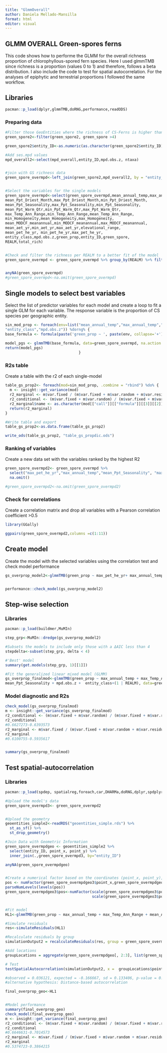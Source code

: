 ```yaml
---
title: "GlmmOverall"
author: Daniela Mellado-Mansilla
format: html
editor: visual
---
```


## GLMM OVERALL Green-spores ferns

This code shows how to performe the GLMM for the overall richness proportion of chlorophyllous-spored fern species. Here I used glmmTMB since richness is a proportion (values 0 to 1) and therefore, follows a beta distribution. I also include the code to test for spatial autocorrelation. For the analyses of epiphytic and terrestrial proportions I followed the same workflow.

## Libraries

```r
pacman::p_load(dplyr,glmmTMB,doRNG,performance,readODS)
```

### Preparing data

```r

#Filter those GeoEntities where the richness of CS-Ferns is higher than 4 species
green_spore2<-filter(green_spore2, green_spore >4)

green_spore2$entity_ID<-as.numeric(as.character(green_spore2$entity_ID))

#Add ses.mpd values
mpd_overall2<-select(mpd_overall,entity_ID,mpd.obs.z, ntaxa)


#join with GS richness data
green_spore_overmpd<-left_join(green_spore2,mpd_overall2, by = "entity_ID")


#Select the variables for the single models
green_spore_overmpd<-select(green_spore_overmpd,mean_annual_temp,max_annual_temp,min_annual_temp, mean_Annual_Precipitation,max_Annual_Precipitation, min_Annual_Precipitation,
mean_Ppt_Driest_Month,max_Ppt_Driest_Month,min_Ppt_Driest_Month,
mean_Ppt_Seasonality,max_Ppt_Seasonality,min_Ppt_Seasonality,
mean_Ppt_Warm_Qtr,min_Ppt_Warm_Qtr,max_Ppt_Warm_Qtr,
max_Temp_Ann_Range,min_Temp_Ann_Range,mean_Temp_Ann_Range,
min_Homogeneity,mean_Homogeneity,max_Homogeneity,
mean_MODCF_meanannual,min_MODCF_meanannual,max_MODCF_meanannual,
mean_aet_yr,min_aet_yr,max_aet_yr,elevational_range,
mean_pet_he_yr, min_pet_he_yr,max_pet_he_yr,
entity_class,mpd.obs.z,green_prop,entity_ID,green_spore,
REALM,total_rich)


#Check and filter the richness per REALM to a better fit of the model
green_spore_overmpd <- green_spore_overmpd %>% group_by(REALM) %>% filter(n()>4) %>% ungroup()


anyNA(green_spore_overmpd)
#green_spore_overmpd<-na.omit(green_spore_overmpd)

```

## Single models to select best variables

Select the list of predictor variables for each model and create a loop to fit a single GLM for each variable. The response variable is the proportion of CS species per geographic entity.

```r

sin_mod_prop <- foreach(env=list("mean_annual_temp","max_annual_temp","min_annual_temp", "mean_Annual_Precipitation","max_Annual_Precipitation", "min_Annual_Precipitation", "mean_Ppt_Driest_Month","max_Ppt_Driest_Month","min_Ppt_Driest_Month", "mean_Ppt_Seasonality","max_Ppt_Seasonality","min_Ppt_Seasonality", "mean_Ppt_Warm_Qtr","min_Ppt_Warm_Qtr","max_Ppt_Warm_Qtr", "max_Temp_Ann_Range","min_Temp_Ann_Range","mean_Temp_Ann_Range", "min_Homogeneity","mean_Homogeneity","max_Homogeneity", "mean_MODCF_meanannual","min_MODCF_meanannual","max_MODCF_meanannual", "mean_aet_yr","min_aet_yr","max_aet_yr",          "elevational_range", "mean_pet_he_yr", "min_pet_he_yr","max_pet_he_yr",
"entity_class","mpd.obs.z")) %dorng% {
base_formula <- formula(paste('green_prop ~ ', paste(env, collapse='+'), '+(1|REALM)'))
                                   
model_pgs <- glmmTMB(base_formula, data=green_spore_overmpd, na.action = "na.omit",family = beta_family(link="logit"))
return(model_pgs)
                                 }

```

### R2s table

Create a table with the r2 of each single-model

```r
table_gs_prop2<- foreach(mod=sin_mod_prop, .combine = "rbind") %do% {
  m <- insight::get_variance(mod)
  r2_marginal <- m$var.fixed / (m$var.fixed + m$var.random + m$var.residual)
  r2_conditional <- (m$var.fixed + m$var.random) / (m$var.fixed + m$var.random + m$var.residual)
  r2_marginal$name <- as.character(mod[["call"]][["formula"]][[3]][[2]])
  return(r2_marginal)
}

#Write table and export
table_gs_prop2<-as.data.frame(table_gs_prop2)

write_ods(table_gs_prop2, "table_gs_propdic.ods")


```

### Ranking of variables

Create a new data set with the variables ranked by the highest R2

```r
green_spore_overmpd2<- green_spore_overmpd %>% 
  select("max_pet_he_yr","max_annual_temp","mean_Ppt_Seasonality", "max_aet_yr","mean_MODCF_meanannual", "max_Temp_Ann_Range","mean_Ppt_Driest_Month","mean_Homogeneity","elevational_range","max_Ppt_Warm_Qtr","mean_Annual_Precipitation","REALM","entity_class","entity_ID","green_prop","mpd.obs.z","green_spore","total_rich") %>% 
  na.omit()

#green_spore_overmpd2<-na.omit(green_spore_overmpd2)

```

### Check for correlations

Create a correlation matrix and drop all variables with a Pearson correlation coefficient \>0.5

```r
library(GGally)

ggpairs(green_spore_overmpd2,columns =c(1:11))

```

## Create model

Create the model with the selected variables using the correlation test and check model performance

```r
gs_overprop_model2<-glmmTMB(green_prop ~ max_pet_he_yr+ max_annual_temp+mean_Ppt_Seasonality+max_aet_yr+mean_MODCF_meanannual+ mpd.obs.z+entity_class+max_Temp_Ann_Range+mean_Ppt_Driest_Month+ mean_Homogeneity+elevational_range+max_Ppt_Warm_Qtr+mean_Annual_Precipitation+(1|REALM), data=green_spore_overmpd2, na.action=na.fail,family = beta_family(link="logit"))


performance::check_model(gs_overprop_model2)

```

## Step-wise selection

### Libraries

```r
pacman::p_load(buildmer,MuMIn)
```

```r

step_grp<-MuMIn::dredge(gs_overprop_model2)

#Subsets the models to include only those with a ΔAIC less than 4
stepdelta<-subset(step_grp, delta < 4)

#'Best' model
summary(get.models(step_grp, 1)[[1]])

#Fit the generalized linear mixed model (GLMM)
gs_overprop_finalmod<-glmmTMB(green_prop ~ max_annual_temp + max_Temp_Ann_Range + mean_Annual_Precipitation +  
mean_Ppt_Seasonality + mpd.obs.z +  entity_class+(1 | REALM), data=green_spore_overmpd2, na.action=na.fail,family = beta_family(link="logit"))

```

### Model diagnostic and R2s

```r
check_model(gs_overprop_finalmod)
m <- insight::get_variance(gs_overprop_finalmod)
r2_conditional <- (m$var.fixed + m$var.random) / (m$var.fixed + m$var.random + m$var.residual)
r2_conditional
#0.6627273-0.6393573
r2_marginal <- m$var.fixed / (m$var.fixed + m$var.random + m$var.residual)
r2_marginal
#0.6100755-0.5935617


summary(gs_overprop_finalmod)
```

## Test spatial-autocorrelation

### Libraries

```r
pacman::p_load(spdep, spatialreg,foreach,car,DHARMa,doRNG,dplyr,spdplyr,RDS)
```

```r

#Upload the model's data
green_spore_overmpd3<- green_spore_overmpd2


#Upload the geometry
geoentities_simple2<-readRDS("geoentities_simple.rds") %>% 
  st_as_sf() %>%
  st_drop_geometry()

#Join Data with Geometric Information
green_spore_overmpdgeo <- geoentities_simple2 %>%
  select(entity_ID, point_x, point_y) %>%
  inner_join(.,green_spore_overmpd3, by="entity_ID")

anyNA(green_spore_overmpdgeo)


#Create a numerical factor based on the coordinates (point_x, point_y), parse its levels, and scale the coordinates for spatial analysis
pos <- numFactor(green_spore_overmpdgeo3$point_x,green_spore_overmpdgeo3$point_y)
parseNumLevels(levels(pos))
green_spore_overmpdgeo3$pos<-numFactor(scale(green_spore_overmpdgeo3$point_x), 
                                       scale(green_spore_overmpdgeo3$point_y))


#Fit model
HL1<-glmmTMB(green_prop ~ max_annual_temp + max_Temp_Ann_Range + mean_Annual_Precipitation +  mean_Ppt_Seasonality + mpd.obs.z + entity_class+(1 | REALM), data=green_spore_overmpdgeo, na.action=na.fail,family = beta_family(link="logit"))

#Simulate residuals
res<-simulateResiduals(HL1)

#Recalculate residuals by group
simulationOutput2 = recalculateResiduals(res, group = green_spore_overmpdgeo$REALM)

#Add locations
groupLocations = aggregate(green_spore_overmpdgeo[, 2:3], list(green_spore_overmpdgeo$REALM), mean)

# Test
testSpatialAutocorrelation(simulationOutput2, x =  groupLocations$point_x, y = groupLocations$point_y, plot=F)

#observed = 0.036121, expected = -0.166667, sd = 0.133406, p-value = 0.1285
#alternative hypothesis: Distance-based autocorrelation

final_overprop_geo<-HL1


#Model performance
summary(final_overprop_geo)
check_model(final_overprop_geo)
m <- insight::get_variance(final_overprop_geo)
r2_conditional <- (m$var.fixed + m$var.random) / (m$var.fixed + m$var.random + m$var.residual)
r2_conditional
#0.6646631-0.7014573
r2_marginal <- m$var.fixed / (m$var.fixed + m$var.random + m$var.residual)
r2_marginal
#0.5374723-0.3864215



```
